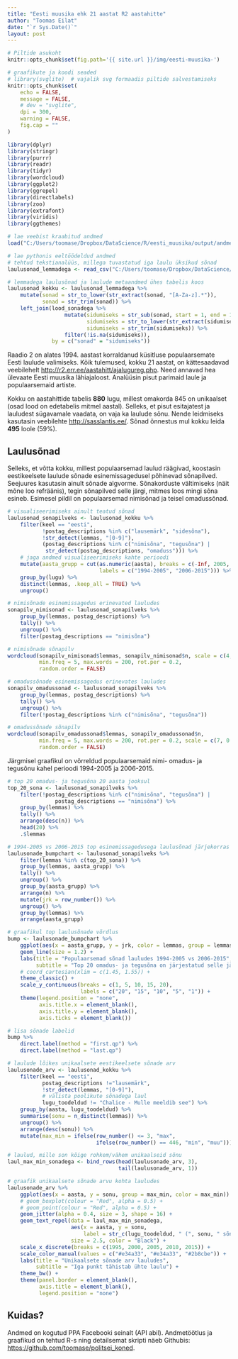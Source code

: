 ```yaml
---
title: "Eesti muusika ehk 21 aastat R2 aastahitte"
author: "Toomas Eilat"
date: "`r Sys.Date()`"
layout: post
---
```


```r
# Piltide asukoht
knitr::opts_chunk$set(fig.path='{{ site.url }}/img/eesti-muusika-')
```

```r
# graafikute ja koodi seaded
# library(svglite)  # vajalik svg formaadis piltide salvestamiseks
knitr::opts_chunk$set(
    echo = FALSE, 
    message = FALSE,
    # dev = "svglite",
    dpi = 300,
    warning = FALSE,
    fig.cap = ""
)
```

```r
library(dplyr)
library(stringr)
library(purrr)
library(readr)
library(tidyr)
library(wordcloud)
library(ggplot2)
library(ggrepel)
library(directlabels)
library(zoo)
library(extrafont)
library(viridis)
library(ggthemes)

# lae veebist kraabitud andmed
load("C:/Users/toomase/Dropbox/DataScience/R/eesti_muusika/output/andmete_laadimine.RData")

# lae pythonis eeltöödeldud andmed
# tehtud tekstianalüüs, millega tuvastatud iga laulu üksikud sõnad
laulusonad_lemmadega <- read_csv("C:/Users/toomase/Dropbox/DataScience/R/eesti_muusika/python/laulusonad_lemmadega.csv")

# lemmadega laulusõnad ja laulude metaandmed ühes tabelis koos
laulusonad_kokku <- laulusonad_lemmadega %>%
    mutate(sonad = str_to_lower(str_extract(sonad, "[A-Za-z].*")),
           sonad = str_trim(sonad)) %>%
    left_join(lood_sonadega %>%
                  mutate(sidumiseks = str_sub(sonad, start = 1, end = 10),
                         sidumiseks = str_to_lower(str_extract(sidumiseks, "[A-z].*")),
                         sidumiseks = str_trim(sidumiseks)) %>%
                  filter(!is.na(sidumiseks)),
              by = c("sonad" = "sidumiseks"))
```
Raadio 2 on alates 1994. aastast korraldanud küsitluse populaarsemate Eesti laulude valimiseks. Kõik tulemused, kokku 21 aastat, on kättesaadavad veebilehelt [http://r2.err.ee/aastahitt/ajalugureg.php](http://r2.err.ee/aastahitt/ajalugureg.php). Need annavad hea ülevaate Eesti muusika lähiajaloost. Analüüsin pisut parimaid laule ja populaarsemaid artiste.

Kokku on aastahittide tabelis __880__ lugu, millest omakorda 845 on unikaalset (osad lood on edetabelis mitmel aastal). Selleks, et pisut esitajatest ja lauludest sügavamale vaadata, on vaja ka laulude sõnu. Nende leidmiseks kasutasin veebilehte [http://sasslantis.ee/](http://sasslantis.ee/). Sõnad õnnestus mul kokku leida __495__ loole (59%).

## Laulusõnad
Selleks, et võtta kokku, millest populaarsemad laulud räägivad, koostasin eestikeelsete laulude sõnade esinemissagedusel põhinevad sõnapilved. Seejuures kasutasin ainult sõnade algvorme. Sõnakorduste vältimiseks (näit mõne loo refräänis), tegin sõnapilved selle järgi, mitmes loos mingi sõna esineb. Esimesel pildil on populaarsemad nimisõnad ja teisel omadussõnad.

```r
# visualiseerimiseks ainult teatud sõnad
laulusonad_sonapilveks <- laulusonad_kokku %>%
    filter(keel == "eesti", 
           !postag_descriptions %in% c("lausemärk", "sidesõna"),
           !str_detect(lemmas, "[0-9]"),
           (postag_descriptions %in% c("nimisõna", "tegusõna") | 
            str_detect(postag_descriptions, "omaduss"))) %>%
    # jaga andmed visualiseerimiseks kahte perioodi
    mutate(aasta_grupp = cut(as.numeric(aasta), breaks = c(-Inf, 2005, 2015), 
                             labels = c("1994-2005", "2006-2015"))) %>%
    group_by(lugu) %>%
    distinct(lemmas, .keep_all = TRUE) %>%
    ungroup()

# nimisõnade esinemissagedus erinevated lauludes
sonapilv_nimisonad <- laulusonad_sonapilveks %>%
    group_by(lemmas, postag_descriptions) %>%
    tally() %>%
    ungroup() %>%
    filter(postag_descriptions == "nimisõna")

# nimisõnade sõnapilv    
wordcloud(sonapilv_nimisonad$lemmas, sonapilv_nimisonad$n, scale = c(4, 0.2),
          min.freq = 5, max.words = 200, rot.per = 0.2,
          random.order = FALSE)
```
```r
# omadussõnade esinemissagedus erinevates lauludes
sonapilv_omadussonad <- laulusonad_sonapilveks %>%
    group_by(lemmas, postag_descriptions) %>%
    tally() %>%
    ungroup() %>%
    filter(!postag_descriptions %in% c("nimisõna", "tegusõna"))

# omadussõnade sõnapilv
wordcloud(sonapilv_omadussonad$lemmas, sonapilv_omadussonad$n,
          min.freq = 5, max.words = 200, rot.per = 0.2, scale = c(7, 0.2),
          random.order = FALSE)
```
Järgmisel graafikul on võrreldud populaarsemaid nimi- omadus- ja tegusõnu kahel perioodi 1994-2005 ja 2006-2015. 
```r
# top 20 omadus- ja tegusõna 20 aasta jooksul
top_20_sona <- laulusonad_sonapilveks %>%
    filter(!postag_descriptions %in% c("nimisõna", "tegusõna") |
               postag_descriptions == "nimisõna") %>%
    group_by(lemmas) %>%
    tally() %>%
    arrange(desc(n)) %>%
    head(20) %>%
    .$lemmas

# 1994-2005 vs 2006-2015 top esinemissagedusega laulusõnad järjekorras
laulusonade_bumpchart <- laulusonad_sonapilveks %>%
    filter(lemmas %in% c(top_20_sona)) %>%
    group_by(lemmas, aasta_grupp) %>%
    tally() %>%
    ungroup() %>%
    group_by(aasta_grupp) %>%
    arrange(n) %>%
    mutate(jrk = row_number()) %>%
    ungroup() %>%
    group_by(lemmas) %>%
    arrange(aasta_grupp)

# graafikul top laulusõnade võrdlus
bump <- laulusonade_bumpchart %>%
    ggplot(aes(x = aasta_grupp, y = jrk, color = lemmas, group = lemmas)) +
    geom_line(size = 1.2) +
    labs(title = "Populaarsemad sõnad lauludes 1994-2005 vs 2006-2015",
         subtitle = "Top 20 omadus- ja tegusõna on järjestatud selle järgi, \nmitmes erinevas laulus see esineb") +
    # coord_cartesian(xlim = c(1.45, 1.55)) +
    theme_classic() +
    scale_y_continuous(breaks = c(1, 5, 10, 15, 20), 
                       labels = c("20", "15", "10", "5", "1")) +
    theme(legend.position = "none",
          axis.title.x = element_blank(),
          axis.title.y = element_blank(),
          axis.ticks = element_blank()) 

# lisa sõnade labelid
bump %>% 
    direct.label(method = "first.qp") %>%
    direct.label(method = "last.qp")
```



```r
# laulude lõikes unikaalsete eestikeelsete sõnade arv
laulusonade_arv <- laulusonad_kokku %>%
    filter(keel == "eesti", 
           postag_descriptions !="lausemärk",
           !str_detect(lemmas, "[0-9]"),
           # välista poolikute sõnadega laul
           lugu_toodeldud != "Chalice - Mulle meeldib see") %>%
    group_by(aasta, lugu_toodeldud) %>%
    summarise(sonu = n_distinct(lemmas)) %>%
    ungroup() %>%
    arrange(desc(sonu)) %>%
    mutate(max_min = ifelse(row_number() <= 3, "max", 
                            ifelse(row_number() == 446, "min", "muu")))

# laulud, mille son kõige rohkem/vähem unikaalseid sõnu
laul_max_min_sonadega <- bind_rows(head(laulusonade_arv, 3), 
                                   tail(laulusonade_arv, 1))

# graafik unikaalsete sõnade arvu kohta lauludes
laulusonade_arv %>%
    ggplot(aes(x = aasta, y = sonu, group = max_min, color = max_min)) +
    # geom_boxplot(colour = "Red", alpha = 0.5) +
    # geom_point(colour = "Red", alpha = 0.5) +
    geom_jitter(alpha = 0.4, size = 3, shape = 16) +
    geom_text_repel(data = laul_max_min_sonadega, 
                    aes(x = aasta, y = sonu, 
                        label = str_c(lugu_toodeldud, " (", sonu, " sõna)", sep = "")),
                    size = 2.5, color = "Black") +
    scale_x_discrete(breaks = c(1995, 2000, 2005, 2010, 2015)) +
    scale_color_manual(values = c("#e34a33", "#e34a33", "#2b8cbe")) +
    labs(title = "Unikaalsete sõnade arv lauludes",
         subtitle = "Iga punkt tähistab ühte laulu") +
    theme_bw() +
    theme(panel.border = element_blank(),
          axis.title = element_blank(),
          legend.position = "none")
```


## Kuidas?
Andmed on kogutud PPA Facebooki seinalt (API abil). Andmetöötlus ja graafikud on tehtud R-s ning detailsemat skripti näeb Githubis: [https://github.com/toomase/politsei_koned](https://github.com/toomase/politsei_koned).